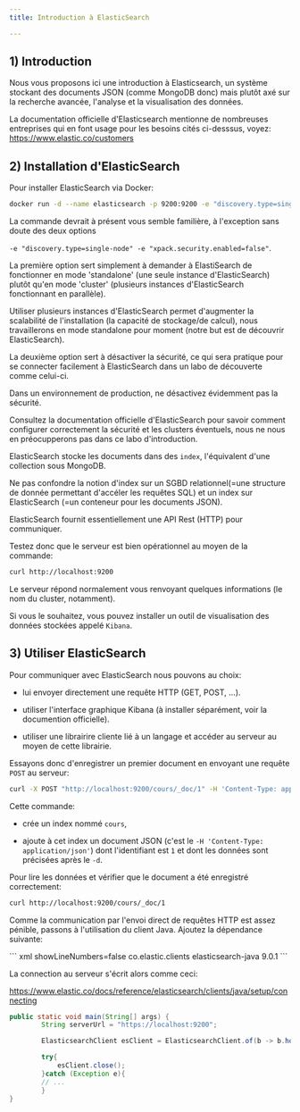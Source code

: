 ```yaml
---
title: Introduction à ElasticSearch

---
```


## 1) Introduction

Nous vous proposons ici une introduction à Elasticsearch, un système stockant des documents JSON (comme MongoDB donc) mais plutôt axé sur la recherche avancée, l'analyse et la visualisation des données.

La documentation officielle d'Elasticsearch mentionne de nombreuses entreprises qui en font usage pour les besoins cités ci-desssus, voyez:  https://www.elastic.co/customers


## 2) Installation d'ElasticSearch

Pour installer ElasticSearch via Docker:

``` bash showLineNumbers=false
docker run -d --name elasticsearch -p 9200:9200 -e "discovery.type=single-node" -e "xpack.security.enabled=false" docker.elastic.co/elasticsearch/elasticsearch:8.15.3
```

La commande devrait à présent vous semble familière, à l'exception sans doute des deux options 

`-e "discovery.type=single-node" -e "xpack.security.enabled=false"`.

La première option sert simplement à demander à ElastiSearch de fonctionner en mode 'standalone' (une seule instance d'ElasticSearch) plutôt qu'en mode 'cluster' (plusieurs instances d'ElasticSearch fonctionnant en parallèle).

Utiliser plusieurs instances d'ElasticSearch permet d'augmenter la scalabilité de l'installation (la capacité de stockage/de calcul), nous travaillerons en mode standalone pour moment (notre but est de découvrir ElasticSearch).

La deuxième option sert à désactiver la sécurité, ce qui sera pratique pour se connecter facilement à ElasticSearch dans un labo de découverte comme celui-ci.

<Aside type="caution" title="ElasticSearch en production">
Dans un environnement de production, ne désactivez évidemment pas la sécurité.
</Aside>

Consultez la documentation officielle d'ElasticSearch pour savoir comment configurer correctement la sécurité et les clusters éventuels, nous ne nous en préocupperons pas dans ce labo d'introduction.


ElasticSearch stocke les documents dans des `index`, l'équivalent d'une collection sous MongoDB.

<Aside type="caution" title="Index sous ElasticSearch">

Ne pas confondre la notion d'index sur un SGBD relationnel(=une structure de donnée permettant d'accéler les requêtes SQL) et un index sur ElasticSearch (=un conteneur pour les documents JSON).

</Aside>

ElasticSearch fournit essentiellement une API Rest (HTTP) pour communiquer.

Testez donc que le serveur est bien opérationnel au moyen de la commande:

``` bash showLineNumbers=false
curl http://localhost:9200
```

Le serveur répond normalement vous renvoyant quelques informations (le nom du cluster, notamment). 

Si vous le souhaitez, vous pouvez installer un outil de visualisation des données stockées appelé `Kibana`.

## 3) Utiliser ElasticSearch

Pour communiquer avec ElasticSearch nous pouvons au choix:

- lui envoyer directement une requête HTTP (GET, POST, ...).

- utiliser l'interface graphique Kibana (à installer séparément, voir la documention officielle).

- utiliser une librairire cliente lié à un langage et accéder au serveur au moyen de cette librairie.


Essayons donc d'enregistrer un premier document en envoyant une requête `POST` au serveur:

``` bash showLineNumbers=false
curl -X POST "http://localhost:9200/cours/_doc/1" -H 'Content-Type: application/json' -d '{"ue": "5DON4", "coordinateur": "SRD", "nbEcts": 4}'
```

Cette commande:

- crée un index nommé `cours`,

- ajoute à cet index un document JSON (c'est le `-H 'Content-Type: application/json'`) dont l'identifiant est `1` et dont les données sont précisées après le `-d`.

Pour lire les données et vérifier que le document a été enregistré correctement:

``` bash showLineNumbers=false
curl http://localhost:9200/cours/_doc/1
```

Comme la communication par l'envoi direct de requêtes HTTP est assez pénible, passons à l'utilisation du client Java. Ajoutez la dépendance suivante:

<Card title="Driver ElasticSearch" icon="seti:maven">
``` xml showLineNumbers=false
<dependency>
    <groupId>co.elastic.clients</groupId>
    <artifactId>elasticsearch-java</artifactId>
    <version>9.0.1</version>
</dependency>
```
</Card>

La connection au serveur s'écrit alors comme ceci:

https://www.elastic.co/docs/reference/elasticsearch/clients/java/setup/connecting


```java
public static void main(String[] args) {
        String serverUrl = "https://localhost:9200";

        ElasticsearchClient esClient = ElasticsearchClient.of(b -> b.host(serverUrl));

        try{
            esClient.close();
        }catch (Exception e){
		// ...
        }
}
```




